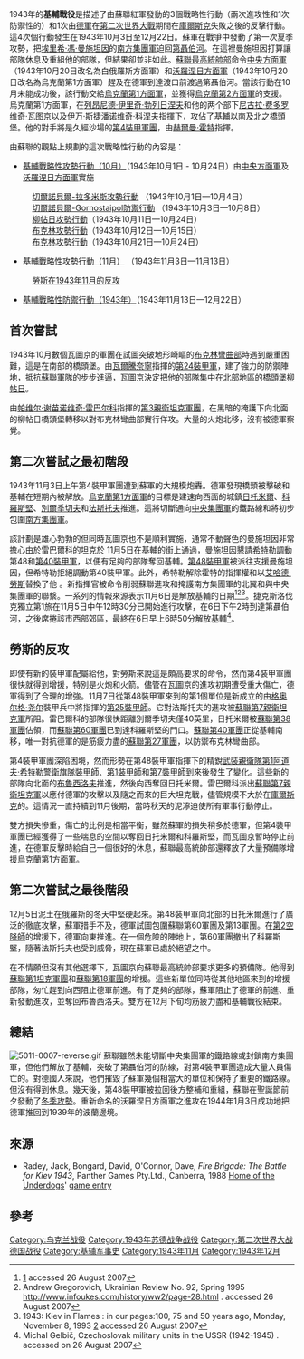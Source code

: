 {{noteTA
|G1=Military
|G2=Shipname
|G3=地名
}}
{{Otheruses|subject=发生于1943年的战役|other=发生于1941年的基辅战役|基輔戰役 (1941年)}}
{{Otheruses|subject=发生于1941年的战役|other=发生于2022年的基辅战役|2022年基輔戰役}}
{{Infobox Military Conflict
|conflict='''第二次基輔戰役'''
|image=[[File:Ruined_Kiev_in_WWII.jpg|300px]]
|caption=已成為廢墟的基輔
|partof=[[第二次世界大戰|第二次世界大戰]][[德蘇戰爭|德蘇戰爭]]
|place=[[蘇聯|蘇聯]][[基輔|基輔]]
|date=1943年11月至12月
|result=蘇聯決定性勝利，收回基輔
|combatant1={{flag|Nazi Germany}}
|combatant2={{flag|Soviet Union|1936}}<br />{{flagicon|Czechoslovakia}} [[東部戰線的捷克斯洛伐克軍事單位|捷克斯洛伐克獨立旅]]
|commander1={{flagicon|Nazi Germany}} [[埃里希·馮·曼施坦因|埃里希·馮·曼施坦因]]<br />{{flagicon|Nazi Germany}} [[赫爾曼·霍特|赫爾曼·霍特]]
|commander2={{flagicon|Soviet Union|1936}} [[尼古拉·费多罗维奇·瓦图京|尼古拉·费多罗维奇·瓦图京]] <br />{{flagicon|Soviet Union|1936}} [[伊万·斯捷潘诺维奇·科涅夫|伊万·斯捷潘诺维奇·科涅夫]] <br />{{flagicon|Czechoslovakia}} [[盧德維克·斯沃博達|盧德維克·斯沃博達]]
|strength1=[[第4裝甲軍團|第4裝甲軍團]]
|strength2= [[烏克蘭第1方面軍|烏克蘭第1方面軍]]
|casualties1=
|casualties2=
|}}
{{Campaignbox Axis-Soviet War}}
{{externalimage|align=right|image1=[http://rkkaww2.armchairgeneral.com/maps/1943SW/Ukraine/s06_38Adecision_Kiev_43.gif Map of the battle of Kiev]<ref>Alex aka AMVAS, ''RKKA in World War II'', Moscow, March 6'2007[http://rkkaww2.armchairgeneral.com/maps/maps1943SW.htm#Ukraine43 Maps 1943 South-West<!-- Bot generated title -->] {{Wayback|url=http://rkkaww2.armchairgeneral.com/maps/maps1943SW.htm |date=20100304025343 }}</ref> |image2=[http://www.czechpatriots.com/csmu/kiev1943CSMU.php Map of the battle of Kiev]<ref>{{Cite web |url=http://www.czechpatriots.com/csmu/kiev1943CSMU.php |title=Battle map - Battle Of Kiev<!-- Bot generated title --> |accessdate=2010-03-14 |archive-date=2009-05-08 |archive-url=https://web.archive.org/web/20090508153921/http://czechpatriots.com/csmu/kiev1943CSMU.php |dead-url=yes }}</ref>}}

1943年的'''基輔戰役'''是描述了由蘇聯紅軍發動的3個戰略性行動（兩次進攻性和1次防禦性的）和1次由[[德軍|德軍]]在[[第二次世界大戰|第二次世界大戰]]期間在[[庫爾斯克|庫爾斯克]]失敗之後的反擊行動。這4次個行動發生在1943年10月3日至12月22日。蘇軍在戰爭中發動了第一次夏季攻勢，把[[埃里希·馮·曼施坦因|埃里希·馮·曼施坦因]]的[[德國南方集團軍|南方集團軍]]迫回[[第聶伯河|第聶伯河]]。在這裡曼施坦因打算讓部隊休息及重組他的部隊，但結果卻並非如此。[[蘇聯最高統帥部|蘇聯最高統帥部]]命令[[中央方面軍|中央方面軍]]（1943年10月20日改名為白俄羅斯方面軍）和[[沃羅涅日方面軍|沃羅涅日方面軍]]（1943年10月20日改名為烏克蘭第1方面軍）趕及在德軍到達渡口前渡過第聶伯河。當該行動在10月未能成功後，該行動交給[[烏克蘭第1方面軍|烏克蘭第1方面軍]]，並獲得[[烏克蘭第2方面軍|烏克蘭第2方面軍]]的支援。烏克蘭第1方面軍，在[[列昂尼德·伊里奇·勃列日涅夫|列昂尼德·伊里奇·勃列日涅夫]]和他的两个部下[[尼古拉·费多罗维奇·瓦图京|尼古拉·费多罗维奇·瓦图京]]以及[[伊万·斯捷潘诺维奇·科涅夫|伊万·斯捷潘诺维奇·科涅夫]]指揮下，攻佔了[[基輔|基輔]]以南及北之橋頭堡。他的對手將是久經沙場的[[德國第4裝甲軍團|第4裝甲軍團]]，由[[赫爾曼·霍特|赫爾曼·霍特]]指揮。

由蘇聯的觀點上規劃的這次戰略性行動的內容是：
* [[基輔戰役_(1943年)#首次嘗試|基輔戰略性攻勢行動（10月）]]（1943年10月1日 - 10月24日）由[[中央方面軍|中央方面軍]]及[[沃羅涅日方面軍|沃羅涅日方面軍]]實施
:[[切爾諾貝爾-拉多米斯攻勢行動|切爾諾貝爾-拉多米斯攻勢行動]] （1943年10月1日—10月4日）
:[[切爾諾貝爾-Gornostaipol防禦行動|切爾諾貝爾-Gornostaipol防禦行動]] （1943年10月3日—10月8日）
:[[柳帖日攻勢行動|柳帖日攻勢行動]]（1943年10月11日—10月24日）
:[[布克林攻勢行動|布克林攻勢行動]]（1943年10月12日—10月15日）
:[[布克林攻勢行動|布克林攻勢行動]]（1943年10月21日—10月24日）
* [[基輔戰役_(1943年)#第二次嘗試之最初階段|基輔戰略性攻勢行動（11月）]] （1943年11月3日—11月13日）
:[[基輔戰役_(1943年)#勞斯的反攻|勞斯在1943年11月的反攻]]
* [[基輔戰役_(1943年)#第二次嘗試之最後階段|基輔戰略性防禦行動（1943年）]]（1943年11月13日—12月22日）

== 首次嘗試 ==
1943年10月數個瓦圖京的軍團在試圖突破地形崎嶇的[[布克林彎曲部|布克林彎曲部]]時遇到嚴重困難，這是在南部的橋頭堡。由[[瓦爾騰奈寧|瓦爾騰奈寧]]指揮的[[德國第24裝甲軍|第24裝甲軍]]，建了強力的防禦陣地，抵抗蘇聯軍隊的步步進逼，瓦圖京決定把他的部隊集中在北部地區的橋頭堡[[柳帖日|柳帖日]]。

由[[帕维尔·谢苗诺维奇·雷巴尔科|帕维尔·谢苗诺维奇·雷巴尔科]]指揮的[[蘇聯第3親衛坦克軍團|第3親衛坦克軍團]]，在黑暗的掩護下向北面的柳帖日橋頭堡轉移以對布克林彎曲部實行佯攻。大量的火炮北移，沒有被德軍察覺。

== 第二次嘗試之最初階段 ==
1943年11月3日上午第4裝甲軍團遭到蘇軍的大規模炮轟。德軍發現橋頭被擊破和基輔在短期內被解放。[[烏克蘭第1方面軍|烏克蘭第1方面軍]]的目標是建速向西面的城鎮[[日托米爾|日托米爾]]、[[科羅斯堅|科羅斯堅]]、[[別爾季切夫|別爾季切夫]]和[[法斯托夫|法斯托夫]]推進。這將切斷通向[[德國中央集團軍|中央集團軍]]的鐵路線和將初步包圍[[德國南方集團軍|南方集團軍]]。

該計劃是雄心勃勃的但同時瓦圖京也不是順利實施，通常不動聲色的曼施坦因非常擔心由於雷巴爾科的坦克於 11月5日在基輔的街上通過，曼施坦因懇請[[希特勒|希特勒]]調動第48和[[德國第40裝甲軍|第40裝甲軍]]，以便有足夠的部隊奪回基輔。[[德國第48裝甲軍|第48裝甲軍]]被派往支援曼施坦因，但希特勒拒絕調動第40裝甲軍。此外，希特勒解除霍特的指揮權和以[[艾哈德·勞斯|艾哈德·勞斯]]替換了他 。新指揮官被命令削弱蘇聯進攻和掩護南方集團軍的北翼和與中央集團軍的聯繫。一系列的情報來源表示11月6日是解放基輔的日期<ref>[http://www.whatson-kiev.com/index.php?go=News&in=view&id=977] {{Wayback|url=http://www.whatson-kiev.com/index.php?go=News&in=view&id=977 |date=20090720135156 }} accessed 26 August 2007</ref><ref>Andrew Gregorovich, Ukrainian Review No. 92, Spring 1995 http://www.infoukes.com/history/ww2/page-28.html {{Wayback|url=http://www.infoukes.com/history/ww2/page-28.html |date=20091229232753 }}. accessed 26 August 2007</ref><ref>1943: Kiev in Flames : in our pages:100, 75 and 50 years ago, Monday, November 8, 1993 [http://www.iht.com/articles/1993/11/08/edold_15.php] {{Wayback|url=http://www.iht.com/articles/1993/11/08/edold_15.php |date=20090722015912 }} accessed 26 August 2007</ref>。捷克斯洛伐克獨立第1旅在11月5日中午12時30分已開始進行攻擊，在6日下午2時到達第聶伯河，之後席捲該市西部郊區，最終在6日早上6時50分解放基輔<ref>Michal Gelbič, Czechoslovak military units in the USSR (1942-1945) {{cite web |url=http://www.czechpatriots.com/csmu/bri-combats.php |title=存档副本 |accessdate=2007-08-26  |deadurl=yes |archiveurl=https://web.archive.org/web/20070928071632/http://www.czechpatriots.com/csmu/bri-combats.php |archivedate=2007-09-28 }}. accessed on 26 August 2007</ref>。

== 勞斯的反攻 ==
即使有新的裝甲軍配屬給他，對勞斯來說這是頗高要求的命令，然而第4裝甲軍團很快就得到增援，特別是火炮和火箭。儘管在瓦圖京的進攻初期遭受重大傷亡，德軍得到了合理的增強。11月7日從第48裝甲軍來到的第1個單位是新成立的由[[格奥尔格·尧尔|格奥尔格·尧尔]]裝甲兵中將指揮的[[德軍第25裝甲師|第25裝甲師]]。它對法斯托夫的進攻被[[蘇聯第7親衛坦克軍|蘇聯第7親衛坦克軍]]所阻。雷巴爾科的部隊很快距離別爾季切夫僅40英里，日托米爾被[[蘇聯第38軍團|蘇聯第38軍團]]佔領，而[[蘇聯第60軍團|蘇聯第60軍團]]已到達科羅斯堅的門口。[[蘇聯第40軍團|蘇聯第40軍團]]正從基輔南移，唯一對抗德軍的是筋疲力盡的[[蘇聯第27軍團|蘇聯第27軍團]]，以防禦布克林彎曲部。

第4裝甲軍團深陷困境，然而形勢在第48裝甲軍指揮下的精銳[[第一阿道夫·希特勒警衛旗隊裝甲師|武裝親衛隊第1阿道夫·希特勒警衛旗隊裝甲師]]、[[德軍第1裝甲師|第1裝甲師]]和[[德軍第7裝甲師|第7裝甲師]]到來後發生了變化。這些新的部隊向北面的[[布魯西洛夫|布魯西洛夫]]推進，然後向西奪回日托米爾。雷巴爾科派出[[蘇聯第7親衛坦克軍|蘇聯第7親衛坦克軍]]以應付德軍的攻擊以及隨之而來的巨大坦克戰，儘管規模不大於在[[庫爾斯克會戰|庫爾斯克]]的。這情況一直持續到11月後期，當時秋天的泥濘迫使所有軍事行動停止。

雙方損失慘重，傷亡的比例是相當平衡，雖然蘇軍的損失稍多於德軍，但第4裝甲軍團已經獲得了一些喘息的空間以奪回日托米爾和科羅斯堅，而瓦圖京暫時停止前進，在德軍反擊時給自己一個很好的休息，蘇聯最高統帥部還釋放了大量預備隊增援烏克蘭第1方面軍。

== 第二次嘗試之最後階段 ==
12月5日泥土在俄羅斯的冬天中堅硬起來。第48裝甲軍向北部的日托米爾進行了廣泛的徹底攻擊，蘇軍措手不及，德軍試圖包圍蘇聯第60軍團及第13軍團。在[[德軍第2傘兵師|第2空降師]]的增援下，德軍向東推進。在一個危險的陣地上，第60軍團撤出了科羅斯堅，隨著法斯托夫也受到威脅，現在蘇軍已處於絕望之中。

在不情願但沒有其他選擇下，瓦圖京向蘇聯最高統帥部要求更多的預備隊。他得到[[蘇聯第1坦克軍團|蘇聯第1坦克軍團]]和[[蘇聯第18軍團|蘇聯第18軍團]]的增援。這些新單位同時從其他地區來到的增援部隊，匆忙趕到向西阻止德軍前進。有了足夠的部隊，蘇軍阻止了德軍的前進、重新發動進攻，並奪回布魯西洛夫。雙方在12月下旬均筋疲力盡和基輔戰役結束。

== 總結 ==
[[File:5011-0007-reverse.gif|thumb]]
蘇聯雖然未能切斷中央集團軍的鐵路線或封鎖南方集團軍，但他們解放了基輔，突破了第聶伯河的防線，對第4裝甲軍團造成大量人員傷亡的。對德國人來說，他們摧毀了蘇軍幾個相當大的單位和保持了重要的鐵路線。但沒有得到休息。幾天後，第48裝甲軍被拉回後方整補和重組，蘇聯在聖誕節前夕發動了[[第聶伯河-喀爾巴阡山脈攻勢|冬季攻勢]]。重新命名的沃羅涅日方面軍之進攻在1944年1月3日成功地把德軍推回到1939年的波蘭邊境。

== 來源 ==
* Radey, Jack, Bongard, David, O'Connor, Dave, ''Fire Brigade: The Battle for Kiev 1943'', Panther Games Pty.Ltd., Canberra, 1988 [[Home_of_the_Underdogs|Home of the Underdogs]]' [http://www.homeoftheunderdogs.net/game.php?id=2480 game entry] {{Wayback|url=http://www.homeoftheunderdogs.net/game.php?id=2480 |date=20090721061209 }}

== 參考 ==
{{Reflist|2}}

{{第二次世界大戰}}

[[Category:乌克兰战役|Category:乌克兰战役]]
[[Category:1943年苏德战争战役|Category:1943年苏德战争战役]]
[[Category:第二次世界大战德国战役|Category:第二次世界大战德国战役]]
[[Category:基辅军事史|Category:基辅军事史]]
[[Category:1943年11月|Category:1943年11月]]
[[Category:1943年12月|Category:1943年12月]]